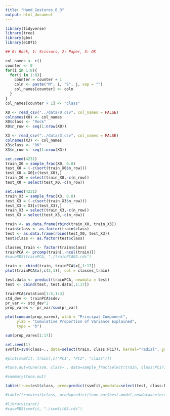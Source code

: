 ```yaml
---
title: "Hand_Gestures_0_3"
output: html_document
---
```


```r

library(tidyverse)
library(tree)
library(gbm)
library(e1071)

```


```r

## 0: Rock, 1: Scissors, 2: Paper, 3: OK

col_names <- c()
counter <- 0
for(i in 1:8){
  for(j in 1:8){
    counter = counter + 1
    coln <- paste("M", i, "S", j, sep = "")
    col_names[counter] <- coln
  }
}
col_names[counter + 1] <- "class" 

X0 <- read_csv("../data/0.csv", col_names = FALSE)
colnames(X0) <- col_names
X0$class <- "Rock"
X0$n_row <- seq(1:nrow(X0))

X3 <- read_csv("../data/3.csv", col_names = FALSE)
colnames(X3) <- col_names
X3$class <- "OK"
X3$n_row <- seq(1:nrow(X3))

set.seed(4231)
train_X0 = sample_frac(X0, 0.8)
test_X0 = (-c(sort(train_X0$n_row)))
test_X0 = X0[c(test_X0),]
train_X0 = select(train_X0,-c(n_row))
test_X0 = select(test_X0,-c(n_row))

set.seed(4231)
train_X3 = sample_frac(X3, 0.8)
test_X3 = (-c(sort(train_X3$n_row)))
test_X3 = X3[c(test_X3),]
train_X3 = select(train_X3,-c(n_row))
test_X3 = select(test_X3,-c(n_row))

train <- as.data.frame(rbind(train_X0, train_X3))
train$class <- as.factor(train$class)
test <- as.data.frame(rbind(test_X0, test_X3))
test$class <- as.factor(test$class)
```


```r

classes_train <- factor(train$class)
trainPCA <- prcomp(train[,-ncol(train)])
#saveRDS(trainPCA, "./trainPCA03.rds")

train <- cbind(train, trainPCA$x[,1:17])
plot(trainPCA$x[,c(2,1)], col = classes_train)

test.data <- predict(trainPCA, newdata = test)
test <- cbind(test, test.data[,1:17])

trainPCA$rotation[1:5,1:4]
std_dev <- trainPCA$sdev
pr_var <- std_dev^2
prop_varex <- pr_var/sum(pr_var)

plot(cumsum(prop_varex), xlab = "Principal Component",
     ylab = "Cumulative Proportion of Variance Explained",
     type = "b")

sum(prop_varex[1:17])
```

```r

set.seed(1)
svmfit=svm(class~., data=select(train, class:PC17), kernel="radial", gamma=0.06, cost=2.4)

#plot(svmfit, train[,c("PC1", "PC2", "class")])

#tune.out=tune(svm, class~., data=sample_frac(select(train, class:PC17), 1), kernel="radial", ranges=list(cost=c(2.2,2.3,2.4,2.5,2.6,2.7),gamma=c(0.04,0.05,0.06,0.07)))

#summary(tune.out)

table(true=test$class, pred=predict(svmfit,newdata=select(test, class:PC17)))

#table(true=test$class, pred=predict(tune.out$best.model,newdata=select(test, class:PC17)))

#library(caret)
#saveRDS(svmfit, "./svmfit03.rds")

```

